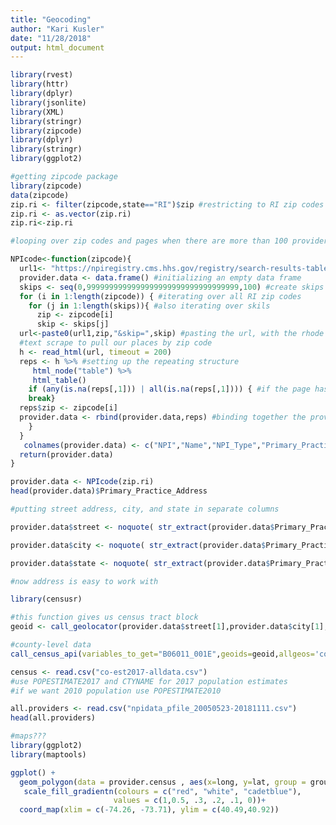 ```yaml
---
title: "Geocoding"
author: "Kari Kusler"
date: "11/28/2018"
output: html_document
---
```

```r
library(rvest)
library(httr)
library(dplyr)
library(jsonlite)
library(XML)
library(stringr)
library(zipcode)
library(dplyr)
library(stringr)
library(ggplot2)
```

```r
#getting zipcode package
library(zipcode)
data(zipcode)
zip.ri <- filter(zipcode,state=="RI")$zip #restricting to RI zip codes
zip.ri <- as.vector(zip.ri)
zip.ri<-zip.ri
```


```r
#looping over zip codes and pages when there are more than 100 providers per zip code

NPIcode<-function(zipcode){
  url1<- "https://npiregistry.cms.hhs.gov/registry/search-results-table?addressType=ANY&postal_code=" #setting the url to scrape from
  provider.data <- data.frame() #initializing an empty data frame
  skips <- seq(0,9999999999999999999999999999999999,100) #create skips
  for (i in 1:length(zipcode)) { #iterating over all RI zip codes
    for (j in 1:length(skips)){ #also iterating over skils
      zip <- zipcode[i]
      skip <- skips[j]
  url<-paste0(url1,zip,"&skip=",skip) #pasting the url, with the rhode island zip code and including the skips
  #text scrape to pull our places by zip code
  h <- read_html(url, timeout = 200)
  reps <- h %>% #setting up the repeating structure
     html_node("table") %>%
     html_table()
    if (any(is.na(reps[,1])) | all(is.na(reps[,1]))) { #if the page has no physicians, move to next zip code
    break}
  reps$zip <- zipcode[i]
  provider.data <- rbind(provider.data,reps) #binding together the provider data and reps data
    }
  }
   colnames(provider.data) <- c("NPI","Name","NPI_Type","Primary_Practice_Address","Phone","Primary_Taxonomy","zipcode")
  return(provider.data)
}

provider.data <- NPIcode(zip.ri)
head(provider.data)$Primary_Practice_Address
```

```r

#putting street address, city, and state in separate columns

provider.data$street <- noquote( str_extract(provider.data$Primary_Practice_Address,pattern="^[a-zA-Z0-9_. -]+?(?=\n)")) #street name and number

provider.data$city <- noquote( str_extract(provider.data$Primary_Practice_Address,pattern="(?<=\t)[a-zA-Z_. -]+?(?=, )"))#city

provider.data$state <- noquote( str_extract(provider.data$Primary_Practice_Address,pattern="(?<=, )[A-Z]+(?=\\s)")) #state postal code (2 characters)

#now address is easy to work with

library(censusr)

#this function gives us census tract block
geoid <- call_geolocator(provider.data$street[1],provider.data$city[1],provider.data$state[1])

#county-level data
call_census_api(variables_to_get="B06011_001E",geoids=geoid,allgeos='co',data_source="acs",api_key = Sys.getenv("CENSUS_TOKEN"))

census <- read.csv("co-est2017-alldata.csv")
#use POPESTIMATE2017 and CTYNAME for 2017 population estimates
#if we want 2010 population use POPESTIMATE2010

all.providers <- read.csv("npidata_pfile_20050523-20181111.csv")
head(all.providers)

```

```r
#maps???
library(ggplot2)
library(maptools)

ggplot() +
  geom_polygon(data = provider.census , aes(x=long, y=lat, group = group, fill=percent), color="grey50") +
   scale_fill_gradientn(colours = c("red", "white", "cadetblue"),
                       values = c(1,0.5, .3, .2, .1, 0))+
  coord_map(xlim = c(-74.26, -73.71), ylim = c(40.49,40.92))


```
